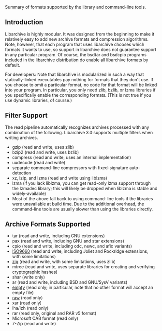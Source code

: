 Summary of formats supported by the library and command-line tools.

== Introduction ==

Libarchive is highly modular.
It was designed from the beginning to make it relatively easy to add new archive formats and compression algorithms.
Note, however, that each program that uses libarchive chooses which formats it wants to use, so support in libarchive does not guarantee support in any particular program.
Of course, the bsdtar and bsdcpio programs included in the libarchive distribution do enable all libarchive formats by default.

For developers:  Note that libarchive is modularized in such a way that statically-linked executables pay nothing for formats that they don't use.
If you choose to omit a particular format, no code for that format will be linked into your program.
In particular, you only need zlib, bzlib, or lzma libraries if you specifically enable the corresponding formats.
(This is not true if you use dynamic libraries, of course.)

== Filter Support ==

The read pipeline automatically recognizes archives processed with any combination of the following.
Libarchive 3.0 supports multiple filters when writing archives.
* gzip (read and write, uses zlib)
* bzip2 (read and write, uses bzlib)
* compress (read and write, uses an internal implementation)
* uudecode (read and write)
* separate command-line compressors with fixed-signature auto-detection
* xz, lzip, and lzma (read and write using liblzma)
* lzma (if you lack liblzma, you can get read-only lzma support through the lzmadec library; this will likely be dropped when liblzma is stable and widely-available)
* Most of the above fall back to using command-line tools if the libraries were unavailable at build time.  Due to the additional overhead, the command-line tools are usually slower than using the libraries directly.

== Archive Formats Supported ==

* tar (read and write, including GNU extensions)
* pax (read and write, including GNU and star extensions)
* cpio (read and write, including odc, newc, and afio variants)
* [[FormatISO9660|ISO9660]] (read and write, including Joliet and Rockridge extensions, with some limitations)
* [[FormatZip|zip]] (read and write, with some limitations, uses zlib)
* mtree (read and write, uses separate libraries for creating and verifying cryptographic hashes)
* shar (write only)
* ar (read and write, including BSD and GNU/SysV variants)
* [[FormatEmpty|empty]] (read only; in particular, note that no other format will accept an empty file)
* [[FormatRaw|raw]] (read only)
* xar (read only)
* lha/lzh (read only)
* rar (read only, original and RAR v5 format)
* Microsoft CAB format (read only)
* 7-Zip (read and write)